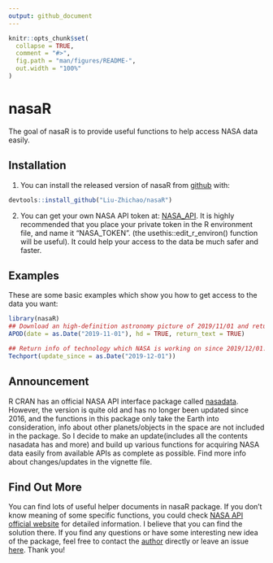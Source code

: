 ```yaml
---
output: github_document
---
```


<!-- README.md is generated from README.Rmd. Please edit that file -->

```r
knitr::opts_chunk$set(
  collapse = TRUE,
  comment = "#>",
  fig.path = "man/figures/README-",
  out.width = "100%"
)
```

# nasaR

<!-- badges: start -->
<!-- badges: end -->

The goal of nasaR is to provide useful functions to help access NASA data easily.

## Installation

1. You can install the released version of nasaR from [github](https://github.com/Liu-Zhichao/nasaR) with:

``` r
devtools::install_github("Liu-Zhichao/nasaR")
```

2. You can get your own NASA API token at: [NASA_API](https://api.nasa.gov/). It is highly recommended that you place your private token in the R environment file, and name it "NASA_TOKEN". (the usethis::edit_r_environ() function will be useful). It could help your access to the data be much safer and faster.

## Examples

These are some basic examples which show you how to get access to the data you want:

```r
library(nasaR)
## Download an high-definition astronomy picture of 2019/11/01 and return its explanation text as well.
APOD(date = as.Date("2019-11-01"), hd = TRUE, return_text = TRUE)
```

```r
## Return info of technology which NASA is working on since 2019/12/01.
Techport(update_since = as.Date("2019-12-01"))
```

## Announcement
R CRAN has an official NASA API interface package called [nasadata](https://cran.r-project.org/web/packages/nasadata/nasadata.pdf). However, the version is quite old and has no longer been updated since 2016, and the functions in this package only take the Earth into consideration, info about other planets/objects in the space are not included in the package. So I decide to make an update(includes all the contents nasadata has and more) and build up various functions for acquiring NASA data easily from available APIs as complete as possible. Find more info about changes/updates in the vignette file.

## Find Out More
You can find lots of useful helper documents in nasaR package. If you don't know meaning of some specific functions, you could check [NASA API official website](https://api.nasa.gov/) for detailed information. I believe that you can find the solution there. If you find any questions or have some interesting new idea of the package, feel free to contact the [author](https://www.linkedin.com/in/zhichao-liu/) directly or leave an issue [here](https://github.com/Liu-Zhichao/nasaR/issues). Thank you!
